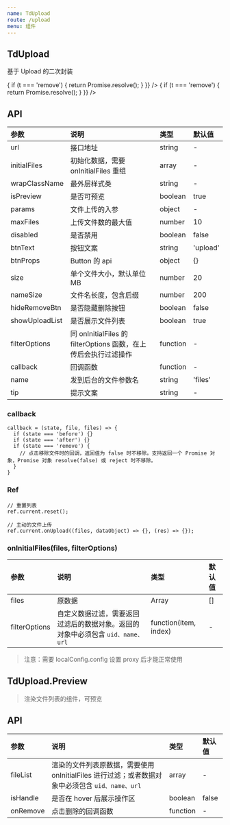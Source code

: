 ```yaml
---
name: TdUpload
route: /upload
menu: 组件
---
```



## TdUpload

基于 Upload 的二次封装

<Playground>
  <Row>
    <Col span={12}>
      <TdUpload
        // disabled
        btnText="上传"
        tip="仅支持 pdf 文件。"
        // listType="picture-card"
        callback={(t) => {
          if (t === 'remove') {
            return Promise.resolve();
          }
        }}
      />
    </Col>
    <Col span={12}>
      <TdUpload
        btnText="上传"
        tip="仅支持图片格式。"
        accept="image/*"
        listType="picture-card"
        callback={(t) => {
          if (t === 'remove') {
            return Promise.resolve();
          }
        }}
      />
    </Col>
  </Row>
</Playground>

## API

|参数|说明|类型|默认值|
|:--|:--|:--|:--|
|url|接口地址|string|-|
|initialFiles|初始化数据，需要 onInitialFiles 重组|array|-|
|wrapClassName|最外层样式类|string|-|
|isPreview|是否可预览|boolean|true|
|params|文件上传的入参|object|-|
|maxFiles|上传文件数的最大值|number|10|
|disabled|是否禁用|boolean|false|
|btnText|按钮文案|string|'upload'|
|btnProps|Button 的 api|object|{}|
|size|单个文件大小，默认单位 MB|number|20|
|nameSize|文件名长度，包含后缀|number|200|
|hideRemoveBtn|是否隐藏删除按钮|boolean|false|
|showUploadList|是否展示文件列表|boolean|true|
|filterOptions|同 onInitialFiles 的 filterOptions 函数，在上传后会执行过滤操作|function|-|
|callback|回调函数|function|-|
|name|发到后台的文件参数名|string|'files'|
|tip|提示文案|string|-|

### callback

```
callback = (state, file, files) => {
  if (state === 'before') {}
  if (state === 'after') {}
  if (state === 'remove') {
    // 点击移除文件时的回调，返回值为 false 时不移除。支持返回一个 Promise 对象，Promise 对象 resolve(false) 或 reject 时不移除。
  }
}
```

### Ref

```
// 重置列表
ref.current.reset();

// 主动的文件上传
ref.current.onUpload((files, dataObject) => {}, (res) => {});
```

### onInitialFiles(files, filterOptions)

|参数|说明|类型|默认值|
|:--|:--|:--|:--|
|files|原数据|Array|[]|
|filterOptions|自定义数据过滤，需要返回过滤后的数据对象。返回的对象中必须包含 `uid、name、url`|function(item, index)|-|

> 注意：需要 localConfig.config 设置 proxy 后才能正常使用

## TdUpload.Preview

> 渲染文件列表的组件，可预览

## API

|参数|说明|类型|默认值|
|:--|:--|:--|:--|
|fileList|渲染的文件列表原数据，需要使用 onInitialFiles 进行过滤；或者数据对象中必须包含 `uid、name、url`|array|-|
|isHandle|是否在 hover 后展示操作区|boolean|false|
|onRemove|点击删除的回调函数|function|-|
